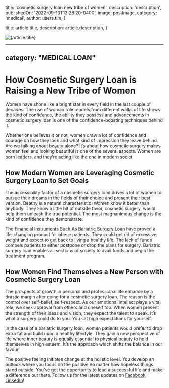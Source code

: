 
  title: 'cosmetic surgery loan new tribe of women',
  description: 'description',
  publishedOn: '2022-09-13T13:28:20-0400',
  image: postImage,
  category: 'medical',
  author: users.tim,
}

  title: article.title,
  description: article.description,
}


<Image src={postImage} alt={article.title} />

---
category: "MEDICAL LOAN"
---

# How Cosmetic Surgery Loan is Raising a New Tribe of Women

Women have shone like a bright star in every field in the last couple of decades. The rise of woman role models from different walks of life shows the kind of confidence, the ability they possess and advancements in cosmetic surgery loan is one of the confidence-boosting techniques behind it.

Whether one believes it or not, women draw a lot of confidence and courage on how they look and what kind of impression they leave behind. Are we talking about beauty alone? It’s about how cosmetic surgery makes women feel and looking beautiful is one of the several aspects. Women are born leaders, and they’re acting like the one in modern societ

## How Modern Women are Leveraging Cosmetic Surgery Loan to Set Goals

The accessibility factor of a cosmetic surgery loan drives a lot of women to pursue their dreams in the fields of their choice and present their best version. Beauty is a natural characteristic. Women know it better than anybody. They know a little bit of outside favor, cosmetic surgery, would help them unleash the true potential. The most magnanimous change is the kind of confidence they demonstrate.

The [Financial Instruments Such As Bariatric Surgery Loan](https://medical.tlc.com.au/bariatric-surgery/) have proved a life-changing product for obese patients. They could get rid of excessive weight and expect to get back to living a healthy life. The lack of funds compels patients to either postpone or drop the plans for surgery. Bariatric surgery loan enables all sections of society to avail funds and begin the treatment program.

## How Women Find Themselves a New Person with Cosmetic Surgery Loan

The prospects of growth in personal and professional life enhance by a drastic margin after going for a cosmetic surgery loan. The reason is the control over self-belief, self-respect. As our emotional intellect plays a vital role, we seek approval from others and oneself too. When women present the strength of their ideas and vision, they expect the talent to speak. It’s what a surgery could do to you. You set high expectations for yourself.

In the case of a bariatric surgery loan, women patients would prefer to drop extra fat and build upon a healthy lifestyle. They gain a new perspective of life where inner beauty is equally essential to physical beauty to hold themselves in high esteem. It’s the approach which shifts the balance in our favour.

The positive feeling initiates change at the holistic level. You develop an outlook where you focus on the positive no matter how hopeless things stand outside. You’ve got the opportunity to lead a successful life and make a difference out there. Follow us for the latest updates on [Facebook](https://www.facebook.com/totallifestylecredit/), [LinkedIn](https://www.linkedin.com/company/tlc-total-lifestyle-credit/)!
